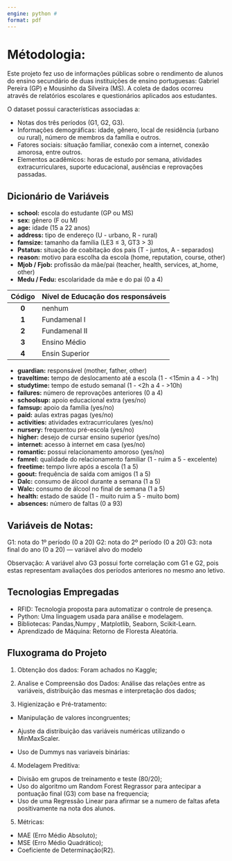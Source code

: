 ```yaml
---
engine: python # 
format: pdf
---
```


# Métodologia:

Este projeto fez uso de informações públicas sobre o rendimento de alunos do ensino secundário de duas instituições de ensino portuguesas: Gabriel Pereira (GP) e Mousinho da Silveira (MS). A coleta de dados ocorreu através de relatórios escolares e questionários aplicados aos estudantes.

O dataset possui características associadas a:

-   Notas dos três períodos (G1, G2, G3).
-   Informações demográficas: idade, gênero, local de residência (urbano ou rural), número de membros da família e outros.
-   Fatores sociais: situação familiar, conexão com a internet, conexão amorosa, entre outros.
-   Elementos acadêmicos: horas de estudo por semana, atividades extracurriculares, suporte educacional, ausências e reprovações passadas.

## Dicionário de Variáveis

-   **school:** escola do estudante (GP ou MS)
-   **sex:** gênero (F ou M)
-   **age:** idade (15 a 22 anos)
-   **address:** tipo de endereço (U - urbano, R - rural)
-   **famsize:** tamanho da família (LE3 ≤ 3, GT3 \> 3)
-   **Pstatus:** situação de coabitação dos pais (T - juntos, A - separados)
-   **reason:** motivo para escolha da escola (home, reputation, course, other)
-   **Mjob / Fjob:** profissão da mãe/pai (teacher, health, services, at_home, other)
-   **Medu / Fedu:** escolaridade da mãe e do pai (0 a 4)

::: table
| Código | Nível de Educação dos responsáveis |
|:------:|------------------------------------|
| **0**  | nenhum                             |
| **1**  | Fundamenal I                       |
| **2**  | Fundamenal II                      |
| **3**  | Ensino Médio                       |
| **4**  | Ensin Superior                     |
:::

-   **guardian:** responsável (mother, father, other)
-   **traveltime:** tempo de deslocamento até a escola (1 - \<15min a 4 - \>1h)
-   **studytime:** tempo de estudo semanal (1 - \<2h a 4 - \>10h)
-   **failures:** número de reprovações anteriores (0 a 4)
-   **schoolsup:** apoio educacional extra (yes/no)
-   **famsup:** apoio da família (yes/no)
-   **paid:** aulas extras pagas (yes/no)
-   **activities:** atividades extracurriculares (yes/no)
-   **nursery:** frequentou pré-escola (yes/no)
-   **higher:** desejo de cursar ensino superior (yes/no)
-   **internet:** acesso à internet em casa (yes/no)
-   **romantic:** possui relacionamento amoroso (yes/no)
-   **famrel:** qualidade do relacionamento familiar (1 - ruim a 5 - excelente)
-   **freetime:** tempo livre após a escola (1 a 5)
-   **goout:** frequência de saída com amigos (1 a 5)
-   **Dalc:** consumo de álcool durante a semana (1 a 5)
-   **Walc:** consumo de álcool no final de semana (1 a 5)
-   **health:** estado de saúde (1 - muito ruim a 5 - muito bom)
-   **absences:** número de faltas (0 a 93)

## Variáveis de Notas:

G1: nota do 1º período (0 a 20) G2: nota do 2º período (0 a 20) G3: nota final do ano (0 a 20) — variável alvo do modelo

Observação: A variável alvo G3 possui forte correlação com G1 e G2, pois estas representam avaliações dos períodos anteriores no mesmo ano letivo.

## Tecnologias Empregadas

-   RFID: Tecnologia proposta para automatizar o controle de presença.
-   Python: Uma linguagem usada para análise e modelagem.
-   Bibliotecas: Pandas,Numpy , Matplotlib, Seaborn, Scikit-Learn.
-   Aprendizado de Máquina: Retorno de Floresta Aleatória.

## Fluxograma do Projeto

1.  Obtenção dos dados: Foram achados no Kaggle;

2.  Analise e Compreensão dos Dados: Análise das relações entre as variáveis, distribuição das mesmas e interpretação dos dados;

3.  Higienização e Pré-tratamento:

-   Manipulação de valores incongruentes;

-   Ajuste da distribuição das variáveis numéricas utilizando o MinMaxScaler.

-   Uso de Dummys nas variaveis binárias:

4.  Modelagem Preditiva:

-   Divisão em grupos de treinamento e teste (80/20);
-   Uso do algoritmo um Random Forest Regrassor para antecipar a pontuação final (G3) com base na frequencia;
-   Uso de uma Regressão Linear para afirmar se a numero de faltas afeta positivamente na nota dos alunos.

5.  Métricas:

-   MAE (Erro Médio Absoluto);
-   MSE (Erro Médio Quadrático);
-   Coeficiente de Determinação(R2).